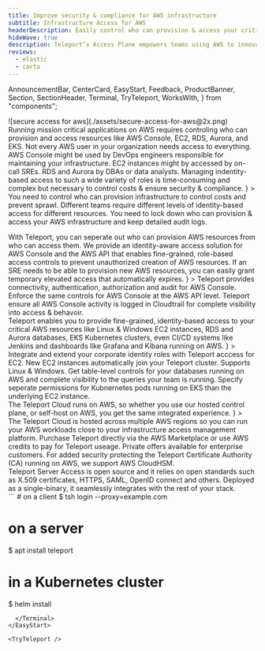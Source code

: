 ```yaml
---
title: Improve security & compliance for AWS infrastructure
subtitle: Infrastructure Access for AWS
headerDescription: Easily control who can provision & access your critical AWS resources
hideWave: true
description: Teleport’s Access Plane empowers teams using AWS to innovate, without sacrificing speed for security.
reviews:
  - elastic
  - carta
---
```


  AnnouncementBar,
  CenterCard,
  EasyStart,
  Feedback,
  ProductBanner,
  Section,
  SectionHeader,
  Terminal,
  TryTeleport,
  WorksWith,
} from "components";

<Section bg="flatGray">
  <SectionHeader
    bg="transparent"
    title={meta.title}
    subtitle={meta.subtitle}
    description={meta.headerDescription}
    width="100%"
    mode="none"
  >
    ![secure access for aws](./assets/secure-access-for-aws@2x.png)
  </SectionHeader>
  <AnnouncementBar
    backgroundColor="lightest-gray"
    inLivingColor
    rows={[AWSpage1, AWSpage2]}
  />
</Section>

<Section width="100%" bg="flatWhite">
  <ProductBanner
    title="Unique challenges faced by AWS customers"
    width="100%"
    src="./assets/aws@2x-min.png"
    imgPosition="right"
    description={
      <>
Running mission critical applications on AWS requires controling who can provision and access resources like AWS Console, EC2, RDS, Aurora, and EKS. Not every AWS user in your organization needs access to everything. AWS Console might be used by DevOps engineers responsible for maintaining your infrastructure. EC2 instances might by accessed by on-call SREs.  RDS and Aurora by DBAs or data analysts.  Managing indentity-based access to such a wide variety of roles is time-consuming and complex but necessary to control costs & ensure security & compliance.
      </>
    }
>
    <ProductBanner.Item iconWrapper title="Infrastructure sprawl" src="./assets/security-icon.svg">
      You need to control who can provision infrastructure to control costs and prevent sprawl.
    </ProductBanner.Item>
    <ProductBanner.Item iconWrapper title="Granular access" src="./assets/complexity-icon.svg">
      Different teams require different levels of identity-based access for different resources.
    </ProductBanner.Item>
    <ProductBanner.Item iconWrapper title="Security &amp; Compliance" src="./assets/security-icon.svg">
      You need to lock down who can provision & access your AWS infrastructure and keep detailed audit logs. 
    </ProductBanner.Item>
  </ProductBanner>
</Section>

<CenterCard 
  src="./assets/security-icon.svg" 
  title="Why AWS customers big and small trust Teleport" 
  text="Our unique approach to AWS infrastructure access is not only more secure &mdash; it actually improves developer productivity.  By providing an identity-aware AWS infrastructure access solution that developers love to use, you can easily implement security and compliance without worrying about backdoors that outmoded solutions encourage."/>

<Section>
  <Feedback reviews={meta.reviews} />
</Section>

<Section width="100%" bg="flatWhite">
  <ProductBanner
    subtitle="Get the most our of AWS Console"
    title="Control who can provision AWS resources"
    width="100%"
    src="./assets/security-that-scales-with-you@2x.png"
    imgPosition="right"
    logoSrc={startups}
    description={
      <>
        With Teleport, you can seperate out who can provision AWS resources from who can access them.
        We provide an identity-aware access solution for AWS Console and the AWS API that enables fine-grained, role-based access controls to prevent unauthorized creation of AWS resources.  If an SRE needs to be able to provision new AWS resources, you can easily grant temporary elevated access that automatically expires.
      </>
    }
  >
    <ProductBanner.Item title="AWS Console">
      Teleport provides connectivity, authentication, authorization and audit for AWS Console.
    </ProductBanner.Item>
    <ProductBanner.Item title="AWS API">
      Enforce the same controls for AWS Console at the AWS API level.
    </ProductBanner.Item>
    <ProductBanner.Item title="Complete audit in AWS CloudTrail">
      Teleport ensure all AWS Console activity is logged in Cloudtrail for complete visibility into access & behavoir.
    </ProductBanner.Item>
  </ProductBanner>
</Section>

<Section width="100%" bg="flatGray">
  <ProductBanner
    subtitle="Deep integration for AWS"
    title="Easily enforce granular controls for AWS resources"
    width="100%"
    src="./assets/cust-access-controls@2x.png"
    imgPosition="left"
    logoSrc={largorgs}
    description={
      <>
        Teleport enables you to provide fine-grained, identity-based access to your critical AWS resources like Linux & Windows EC2 instances, RDS and Aurora databases, EKS Kubernetes clusters, even CI/CD systems like Jenkins and dashboards like Grafana and Kibana running on AWS.
      </>
    }
  >
    <ProductBanner.Item title="AWS EC2">
      Integrate and extend your corporate identity roles with Teleport acccess for EC2. New EC2 instances automatically join your Teleport cluster. Supports Linux & Windows.
    </ProductBanner.Item>
    <ProductBanner.Item title="AWS RDS & Auroa">
      Get table-level controls for your databases running on AWS and complete visibility to the queries your team is running.
    </ProductBanner.Item>
    <ProductBanner.Item title="AWS EKS">
      Specify seperate permissions for Kubnernetes pods running on EKS than the underlying EC2 instance.
    </ProductBanner.Item>
  </ProductBanner>
</Section>

<Section width="100%" bg="flatWhite">
  <ProductBanner
    subtitle="Built to make the most out of AWS"
    title="Teleport uses AWS services for the most integrated experience"
    width="100%"
    src="./assets/secure-access-for-saas@2x.png"
    imgPosition="right"
    logoSrc={secteams}
    description={
      <>
       The Teleport Cloud runs on AWS, so whether you use our hosted control plane, or self-host on AWS, you get the same integrated experience.
      </>
    }
  >
    <ProductBanner.Item title="Hosted on AWS">
      The Teleport Cloud is hosted across multiple AWS regions so you can run your AWS workloads close to your infrastructure access management platform.
    </ProductBanner.Item>
    <ProductBanner.Item title="Available in the AWS Marketplace">
      Purchase Teleport directly via the AWS Marketplace or use AWS credits to pay for Teleport useage.  Private offers available for enterprise customers.
    </ProductBanner.Item>
    <ProductBanner.Item title="AWS CloudHSM">
    For added security protecting the Teleport Certificate Authority (CA) running on AWS, we support AWS CloudHSM.
    </ProductBanner.Item>
  </ProductBanner>
</Section>

<Section bg="flatWhite">
  <WorksWith title="Works with everything you have">
    Teleport Server Access is open source and it relies on open standards such
    as X.509 certificates, HTTPS, SAML, OpenID connect and others. Deployed as a
    single-binary, it seamlessly integrates with the rest of your stack.
  </WorksWith>
</Section>

<EasyStart>
      <Terminal>
```
# on a client
$ tsh login --proxy=example.com

# on a server
$ apt install teleport

# in a Kubernetes cluster
$ helm install
```
  </Terminal>
</EasyStart>

<TryTeleport />
